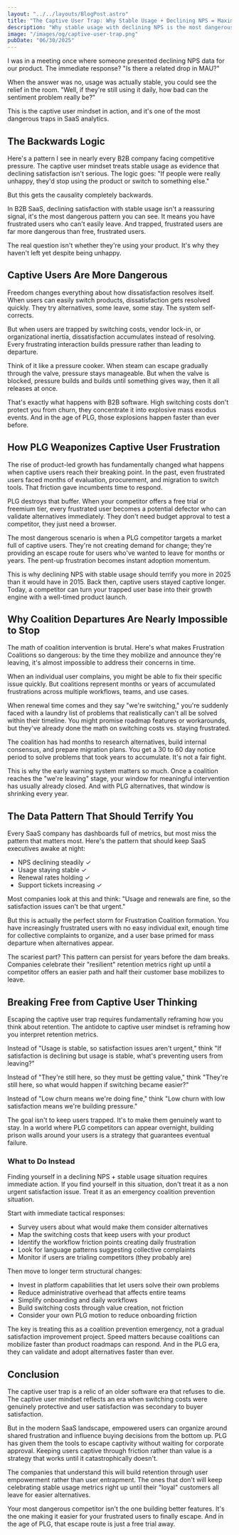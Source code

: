 ```yaml
---
layout: "../../layouts/BlogPost.astro"
title: "The Captive User Trap: Why Stable Usage + Declining NPS = Maximum Danger"
description: "Why stable usage with declining NPS is the most dangerous pattern in B2B SaaS. How trapped users become exodus events when PLG competitors offer escape routes."
image: "/images/og/captive-user-trap.png"
pubDate: "06/30/2025"
---
```


I was in a meeting once where someone presented declining NPS data for our product. The immediate response? "Is there a related drop in MAU?"

When the answer was no, usage was actually stable, you could see the relief in the room. "Well, if they're still using it daily, how bad can the sentiment problem really be?"

This is the captive user mindset in action, and it's one of the most dangerous traps in SaaS analytics.

## The Backwards Logic

Here's a pattern I see in nearly every B2B company facing competitive pressure. The captive user mindset treats stable usage as evidence that declining satisfaction isn't serious. The logic goes: "If people were really unhappy, they'd stop using the product or switch to something else."

But this gets the causality completely backwards.

In B2B SaaS, declining satisfaction with stable usage isn't a reassuring signal, it's the most dangerous pattern you can see. It means you have frustrated users who can't easily leave. And trapped, frustrated users are far more dangerous than free, frustrated users.

The real question isn't whether they're using your product. It's why they haven't left yet despite being unhappy.

## Captive Users Are More Dangerous

Freedom changes everything about how dissatisfaction resolves itself. When users can easily switch products, dissatisfaction gets resolved quickly. They try alternatives, some leave, some stay. The system self-corrects.

But when users are trapped by switching costs, vendor lock-in, or organizational inertia, dissatisfaction accumulates instead of resolving. Every frustrating interaction builds pressure rather than leading to departure.

Think of it like a pressure cooker. When steam can escape gradually through the valve, pressure stays manageable. But when the valve is blocked, pressure builds and builds until something gives way, then it all releases at once.

That's exactly what happens with B2B software. High switching costs don't protect you from churn, they concentrate it into explosive mass exodus events. And in the age of PLG, those explosions happen faster than ever before.

## How PLG Weaponizes Captive User Frustration

The rise of product-led growth has fundamentally changed what happens when captive users reach their breaking point. In the past, even frustrated users faced months of evaluation, procurement, and migration to switch tools. That friction gave incumbents time to respond.

PLG destroys that buffer. When your competitor offers a free trial or freemium tier, every frustrated user becomes a potential defector who can validate alternatives immediately. They don't need budget approval to test a competitor, they just need a browser.

The most dangerous scenario is when a PLG competitor targets a market full of captive users. They're not creating demand for change; they're providing an escape route for users who've wanted to leave for months or years. The pent-up frustration becomes instant adoption momentum.

This is why declining NPS with stable usage should terrify you more in 2025 than it would have in 2015. Back then, captive users stayed captive longer. Today, a competitor can turn your trapped user base into their growth engine with a well-timed product launch.

## Why Coalition Departures Are Nearly Impossible to Stop

The math of coalition intervention is brutal. Here's what makes Frustration Coalitions so dangerous: by the time they mobilize and announce they're leaving, it's almost impossible to address their concerns in time.

When an individual user complains, you might be able to fix their specific issue quickly. But coalitions represent months or years of accumulated frustrations across multiple workflows, teams, and use cases.

When renewal time comes and they say "we're switching," you're suddenly faced with a laundry list of problems that realistically can't all be solved within their timeline. You might promise roadmap features or workarounds, but they've already done the math on switching costs vs. staying frustrated.

The coalition has had months to research alternatives, build internal consensus, and prepare migration plans. You get a 30 to 60 day notice period to solve problems that took years to accumulate. It's not a fair fight.

This is why the early warning system matters so much. Once a coalition reaches the "we're leaving" stage, your window for meaningful intervention has usually already closed. And with PLG alternatives, that window is shrinking every year.

## The Data Pattern That Should Terrify You

Every SaaS company has dashboards full of metrics, but most miss the pattern that matters most. Here's the pattern that should keep SaaS executives awake at night:

- NPS declining steadily ✓
- Usage staying stable ✓
- Renewal rates holding ✓
- Support tickets increasing ✓

Most companies look at this and think: "Usage and renewals are fine, so the satisfaction issues can't be that urgent."

But this is actually the perfect storm for Frustration Coalition formation. You have increasingly frustrated users with no easy individual exit, enough time for collective complaints to organize, and a user base primed for mass departure when alternatives appear.

The scariest part? This pattern can persist for years before the dam breaks. Companies celebrate their "resilient" retention metrics right up until a competitor offers an easier path and half their customer base mobilizes to leave.

## Breaking Free from Captive User Thinking

Escaping the captive user trap requires fundamentally reframing how you think about retention. The antidote to captive user mindset is reframing how you interpret retention metrics.

Instead of "Usage is stable, so satisfaction issues aren't urgent," think "If satisfaction is declining but usage is stable, what's preventing users from leaving?"

Instead of "They're still here, so they must be getting value," think "They're still here, so what would happen if switching became easier?"

Instead of "Low churn means we're doing fine," think "Low churn with low satisfaction means we're building pressure."

The goal isn't to keep users trapped. It's to make them genuinely want to stay. In a world where PLG competitors can appear overnight, building prison walls around your users is a strategy that guarantees eventual failure.

### What to Do Instead

Finding yourself in a declining NPS + stable usage situation requires immediate action. If you find yourself in this situation, don't treat it as a non urgent satisfaction issue. Treat it as an emergency coalition prevention situation.

Start with immediate tactical responses:

- Survey users about what would make them consider alternatives
- Map the switching costs that keep users with your product
- Identify the workflow friction points creating daily frustration
- Look for language patterns suggesting collective complaints
- Monitor if users are trialing competitors (they probably are)

Then move to longer term structural changes:

- Invest in platform capabilities that let users solve their own problems
- Reduce administrative overhead that affects entire teams
- Simplify onboarding and daily workflows
- Build switching costs through value creation, not friction
- Consider your own PLG motion to reduce onboarding friction

The key is treating this as a coalition prevention emergency, not a gradual satisfaction improvement project. Speed matters because coalitions can mobilize faster than product roadmaps can respond. And in the PLG era, they can validate and adopt alternatives faster than ever.

## Conclusion

The captive user trap is a relic of an older software era that refuses to die. The captive user mindset reflects an era when switching costs were genuinely protective and user satisfaction was secondary to buyer satisfaction.

But in the modern SaaS landscape, empowered users can organize around shared frustration and influence buying decisions from the bottom up. PLG has given them the tools to escape captivity without waiting for corporate approval. Keeping users captive through friction rather than value is a strategy that works until it catastrophically doesn't.

The companies that understand this will build retention through user empowerment rather than user entrapment. The ones that don't will keep celebrating stable usage metrics right up until their "loyal" customers all leave for easier alternatives.

Your most dangerous competitor isn't the one building better features. It's the one making it easier for your frustrated users to finally escape. And in the age of PLG, that escape route is just a free trial away.
